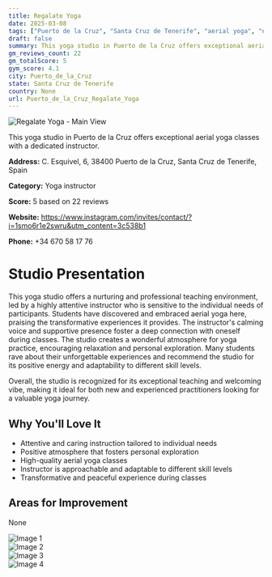 ```yaml
---
title: Regalate Yoga
date: 2025-03-08
tags: ["Puerto de la Cruz", "Santa Cruz de Tenerife", "aerial yoga", "nurturing atmosphere", "supportive environment", "Puerto de la Cruz"]  
draft: false
summary: This yoga studio in Puerto de la Cruz offers exceptional aerial yoga classes with a dedicated instructor.
gm_reviews_count: 22
gm_totalScore: 5
gym_score: 4.1
city: Puerto_de_la_Cruz
state: Santa Cruz de Tenerife
country: None
url: Puerto_de_la_Cruz_Regalate_Yoga
---
```


<div className="aspect-[16/9] relative my-8">
  <img 
    src="https://lh5.googleusercontent.com/p/AF1QipOn5ieb9Vda4ZYT_VVi3d5F3KiyFfuTCCxHkMhJ=w1920-h1080-k-no"
    alt="Regalate Yoga - Main View"
    className="object-cover absolute inset-0 w-full h-full rounded-lg"
  />
</div>

This yoga studio in Puerto de la Cruz offers exceptional aerial yoga classes with a dedicated instructor.

**Address:** C. Esquivel, 6, 38400 Puerto de la Cruz, Santa Cruz de Tenerife, Spain

**Category:** Yoga instructor

**Score:** 5 based on 22 reviews

**Website:** https://www.instagram.com/invites/contact/?i=1smo6r1e2swru&utm_content=3c538b1

**Phone:** +34 670 58 17 76

# Studio Presentation

This yoga studio offers a nurturing and professional teaching environment, led by a highly attentive instructor who is sensitive to the individual needs of participants. Students have discovered and embraced aerial yoga here, praising the transformative experiences it provides. The instructor's calming voice and supportive presence foster a deep connection with oneself during classes. The studio creates a wonderful atmosphere for yoga practice, encouraging relaxation and personal exploration. Many students rave about their unforgettable experiences and recommend the studio for its positive energy and adaptability to different skill levels.

Overall, the studio is recognized for its exceptional teaching and welcoming vibe, making it ideal for both new and experienced practitioners looking for a valuable yoga journey.

## Why You'll Love It

- Attentive and caring instruction tailored to individual needs
- Positive atmosphere that fosters personal exploration
- High-quality aerial yoga classes
- Instructor is approachable and adaptable to different skill levels
- Transformative and peaceful experience during classes

## Areas for Improvement

None

<div className="grid grid-cols-1 xl:grid-cols-2 gap-4 my-8">
<div className="aspect-[4/3] relative"><img src="https://lh5.googleusercontent.com/p/AF1QipMlMHguXq4iBENQ4G-DImW2m6tdyj9PWp7XKoqE=w1920-h1080-k-no" alt="Image 1" className="object-cover absolute inset-0 w-full h-full rounded-lg" /></div>
<div className="aspect-[4/3] relative"><img src="https://lh5.googleusercontent.com/p/AF1QipO7Jb5gjo7cZDl8kBVovH2pFCC3pLaDb3DQq5Yv=w1920-h1080-k-no" alt="Image 2" className="object-cover absolute inset-0 w-full h-full rounded-lg" /></div>
<div className="aspect-[4/3] relative"><img src="https://lh5.googleusercontent.com/p/AF1QipPzawdEl6TUP6A8RbyovnEfplDqlzOc0ZCZwMZa=w1920-h1080-k-no" alt="Image 3" className="object-cover absolute inset-0 w-full h-full rounded-lg" /></div>
<div className="aspect-[4/3] relative"><img src="https://lh5.googleusercontent.com/p/AF1QipPl0FTT2ktYa6qwLpwgUvyO1ZQTHEcVRY_8Uq6B=w1920-h1080-k-no" alt="Image 4" className="object-cover absolute inset-0 w-full h-full rounded-lg" /></div>
</div>